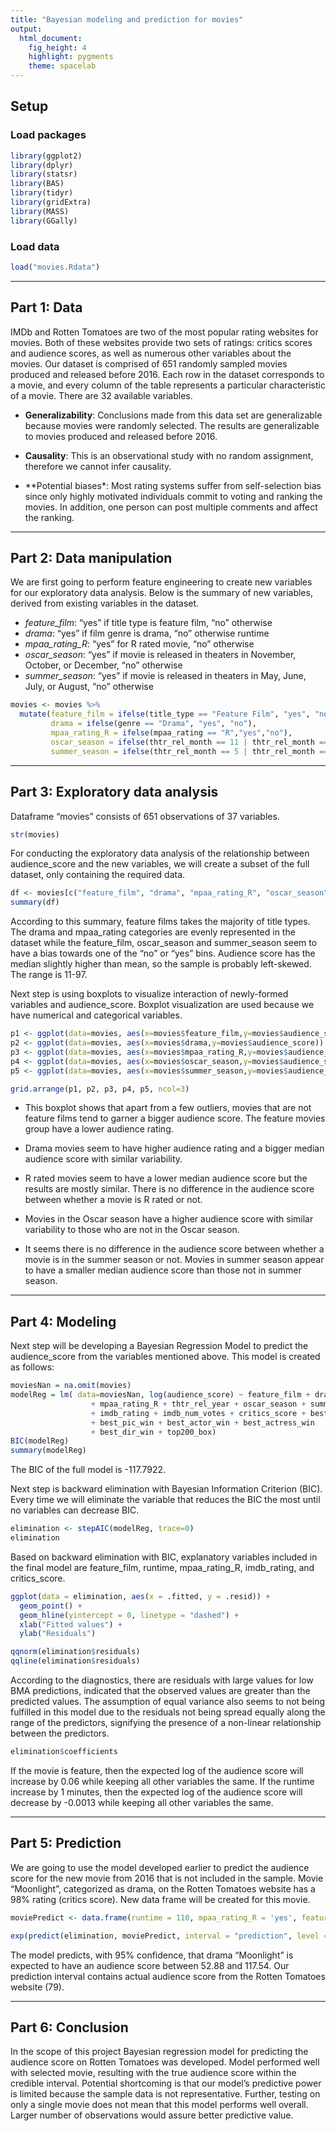 ---
title: "Bayesian modeling and prediction for movies"
output: 
  html_document: 
    fig_height: 4
    highlight: pygments
    theme: spacelab
---

## Setup

### Load packages

```{r load-packages, message = FALSE}
library(ggplot2)
library(dplyr)
library(statsr)
library(BAS)
library(tidyr)
library(gridExtra)
library(MASS)
library(GGally)
```

### Load data

```{r load-data}
load("movies.Rdata")
```

* * *

## Part 1: Data
IMDb and Rotten Tomatoes are two of the most popular rating websites for movies. Both of these websites provide two sets of ratings: critics scores and audience scores, as well as numerous other variables about the movies. Our dataset is comprised of 651 randomly sampled movies produced and released before 2016. Each row in the dataset corresponds to a movie, and every column of the table represents a particular characteristic of a movie. There are 32 available variables.

* **Generalizability**: Conclusions made from this data set are generalizable because movies were randomly selected. The results are generalizable to movies produced and released before 2016.

* **Causality**: This is an observational study with no random assignment, therefore we cannot infer causality.

* **Potential biases*: Most rating systems suffer from self-selection bias since only highly motivated individuals commit to voting and ranking the movies. In addition, one person can post multiple comments and affect the ranking.

* * *

## Part 2: Data manipulation

We are first going to perform feature engineering to create new variables for our exploratory data analysis. Below is the summary of new variables, derived from existing variables in the dataset.

* *feature_film*: "yes" if title type is feature film, "no" otherwise
* *drama*: "yes" if film genre is drama, "no" otherwise runtime
* *mpaa_rating_R*: "yes" for R rated movie, "no" otherwise
* *oscar_season*: "yes" if movie is released in theaters in November, October, or December, "no" otherwise
* *summer_season*: "yes" if movie is released in theaters in May, June, July, or August, "no" otherwise

```{r}
movies <- movies %>%
  mutate(feature_film = ifelse(title_type == "Feature Film", "yes", "no"),
         drama = ifelse(genre == "Drama", "yes", "no"),
         mpaa_rating_R = ifelse(mpaa_rating == "R","yes","no"),
         oscar_season = ifelse(thtr_rel_month == 11 | thtr_rel_month == 10 | thtr_rel_month == 12, "yes", "no"),
         summer_season = ifelse(thtr_rel_month == 5 | thtr_rel_month == 6 | thtr_rel_month == 7 | thtr_rel_month == 8, "yes","no"))
```

* * *

## Part 3: Exploratory data analysis

Dataframe "movies" consists of 651 observations of 37 variables. 

```{r}
str(movies)
```

For conducting the exploratory data analysis of the relationship between audience_score and the new variables, we will create a subset of the full dataset, only containing the required data.

```{r}
df <- movies[c("feature_film", "drama", "mpaa_rating_R", "oscar_season", "summer_season", "audience_score")]
summary(df)
```

According to this summary, feature films takes the majority of title types. The drama and mpaa_rating categories are evenly represented in the dataset while the feature_film, oscar_season and summer_season seem to have a bias towards one of the "no" or "yes" bins. Audience score has the median slightly higher than mean, so the sample is probably left-skewed. The range is 11-97.

Next step is using boxplots to visualize interaction of newly-formed variables and audience_score. Boxplot visualization are used because we have numerical and categorical variables.

```{r}
p1 <- ggplot(data=movies, aes(x=movies$feature_film,y=movies$audience_score)) + geom_boxplot()
p2 <- ggplot(data=movies, aes(x=movies$drama,y=movies$audience_score)) + geom_boxplot()
p3 <- ggplot(data=movies, aes(x=movies$mpaa_rating_R,y=movies$audience_score)) + geom_boxplot()
p4 <- ggplot(data=movies, aes(x=movies$oscar_season,y=movies$audience_score)) + geom_boxplot()
p5 <- ggplot(data=movies, aes(x=movies$summer_season,y=movies$audience_score)) + geom_boxplot()

grid.arrange(p1, p2, p3, p4, p5, ncol=3)
```

* This boxplot shows that apart from a few outliers, movies that are not feature films tend to garner a bigger audience score. The feature movies group have a lower audience rating.

* Drama movies seem to have higher audience rating and a bigger median audience score with similar variability.

* R rated movies seem to have a lower median audience score but the results are mostly similar. There is no difference in the audience score between whether a movie is R rated or not.

* Movies in the Oscar season have a higher audience score with similar variability to those who are not in the Oscar season. 

* It seems there is no difference in the audience score between whether a movie is in the summer season or not. Movies in summer season appear to have a smaller median audience score than those not in summer season.

* * *

## Part 4: Modeling

Next step will be developing a Bayesian Regression Model to predict the audience_score from the variables mentioned above. This model is created as follows:

```{r}
moviesNan = na.omit(movies)
modelReg = lm( data=moviesNan, log(audience_score) ~ feature_film + drama + runtime
                  + mpaa_rating_R + thtr_rel_year + oscar_season + summer_season
                  + imdb_rating + imdb_num_votes + critics_score + best_pic_nom
                  + best_pic_win + best_actor_win + best_actress_win 
                  + best_dir_win + top200_box)
BIC(modelReg)
summary(modelReg)
```

The BIC of the full model is -117.7922.

Next step is backward elimination with Bayesian Information Criterion (BIC). Every time we will eliminate the variable that reduces the BIC the most until no variables can decrease BIC.

```{r}
elimination <- stepAIC(modelReg, trace=0)
elimination
```

Based on backward elimination with BIC, explanatory variables included in the final model are feature_film, runtime, mpaa_rating_R, imdb_rating, and critics_score.

```{r}
ggplot(data = elimination, aes(x = .fitted, y = .resid)) +
  geom_point() +
  geom_hline(yintercept = 0, linetype = "dashed") +
  xlab("Fitted values") +
  ylab("Residuals")

qqnorm(elimination$residuals)
qqline(elimination$residuals)
```

According to the diagnostics, there are residuals with large values for low BMA predictions, indicated that the observed values are greater than the predicted values. The assumption of equal variance also seems to not being fulfilled in this model due to the residuals not being spread equally along the range of the predictors, signifying the presence of a non-linear relationship between the predictors.

```{r}
elimination$coefficients
```

If the movie is feature, then the expected log of the audience score will increase by 0.06 while keeping all other variables the same. If the runtime increase by 1 minutes, then the expected log of the audience score will decrease by -0.0013 while keeping all other variables the same.

* * *

## Part 5: Prediction

We are going to use the model developed earlier to predict the audience score for the new movie from 2016 that is not included in the sample. Movie "Moonlight", categorized as drama, on the Rotten Tomatoes website has a 98% rating (critics score). New data frame will be created for this movie.

```{r}
moviePredict <- data.frame(runtime = 110, mpaa_rating_R = 'yes', feature_film = 'yes', drama = 'yes', oscar_season = 'yes', summer_season = 'no', imdb_num_votes = 190729, thtr_rel_year = 2016, imdb_rating = 7.4, critics_score = 98, best_pic_nom = 'yes', best_pic_win = 'yes', best_actor_win = 'no', best_actress_win = 'no', best_dir_win = 'no', top200_box = 'no')

exp(predict(elimination, moviePredict, interval = "prediction", level = 0.95)) 
```

The model predicts, with 95% confidence, that drama "Moonlight" is expected to have an audience score between 52.88 and 117.54. Our prediction interval contains actual audience score from the Rotten Tomatoes website (79).

* * *

## Part 6: Conclusion

In the scope of this project Bayesian regression model for predicting the audience score on Rotten Tomatoes was developed. Model performed well with selected movie, resulting with the true audience score within the credible interval. Potential shortcoming is that our model's predictive power is limited because the sample data is not representative. Further, testing on only a single movie does not mean that this model performs well overall. Larger number of observations would assure better predictive value.